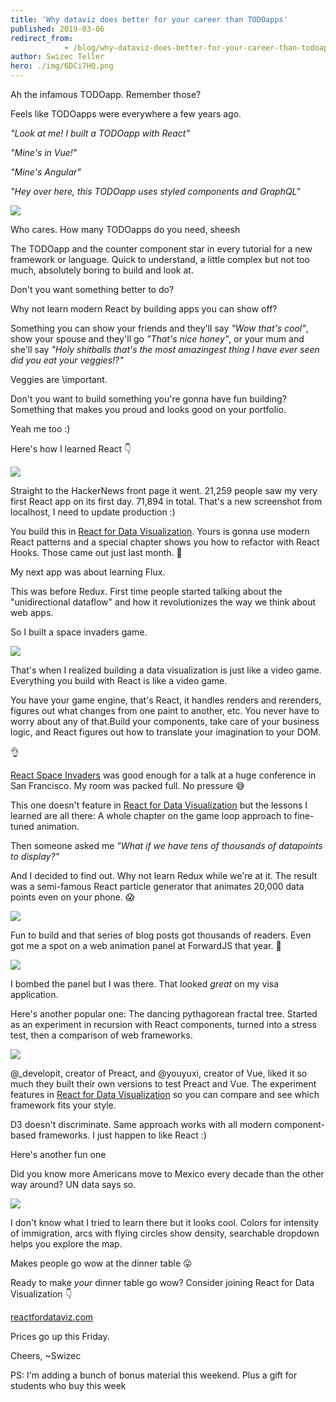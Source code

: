 ```yaml
---
title: 'Why dataviz does better for your career than TODOapps'
published: 2019-03-06
redirect_from: 
            - /blog/why-dataviz-does-better-for-your-career-than-todoapps/swizec/8971
author: Swizec Teller
hero: ./img/6DCi7HQ.png
---
```

Ah the infamous TODOapp. Remember those?



Feels like TODOapps were everywhere a few years ago.



_"Look at me! I built a TODOapp with React"_



_"Mine's in Vue!"_



_"Mine's Angular"_



_"Hey over here, this TODOapp uses styled components and GraphQL"_

![](./img/media-k81K0IbVvzLINr19Bx-giphy.gif)

Who cares. How many TODOapps do you need, sheesh



The TODOapp and the counter component star in every tutorial for a new framework or language. Quick to understand, a little complex but not too much, absolutely boring to build and look at.



Don't you want something better to do?



Why not learn modern React by building apps you can show off?



Something you can show your friends and they'll say _"Wow that's cool"_, show your spouse and they'll go _"That's nice honey"_, or your mum and she'll say _"Holy shitballs that's the most amazingest thing I have ever seen did you eat your veggies!?"_



Veggies are \\important.



Don't you want to build something you're gonna have fun building? Something that makes you proud and looks good on your portfolio.



Yeah me too :)



Here's how I learned React 👇



[![](./img/6DCi7HQ.png)](https://swizec.github.io/h1b-software-salaries/)



Straight to the HackerNews front page it went. 21,259 people saw my very first React app on its first day. 71,894 in total. That's a new screenshot from localhost, I need to update production :)



You build this in [React for Data Visualization](https://reactfordataviz.com/). Yours is gonna use modern React patterns and a special chapter shows you how to refactor with React Hooks. Those came out just last month. 🤙



My next app was about learning Flux.



This was before Redux. First time people started talking about the "unidirectional dataflow" and how it revolutionizes the way we think about web apps.



So I built a space invaders game.

![](./img/OMthAsb.gif)

That's when I realized building a data visualization is just like a video game. Everything you build with React is like a video game.



You have your game engine, that's React, it handles renders and rerenders, figures out what changes from one paint to another, etc. You never have to worry about any of that.Build your components, take care of your business logic, and React figures out how to translate your imagination to your DOM.



👌



[React Space Invaders](http://swizec.github.io/space-invaders/) was good enough for a talk at a huge conference in San Francisco. My room was packed full. No pressure 😅





This one doesn't feature in [React for Data Visualization](https://reactfordataviz.com/) but the lessons I learned are all there: A whole chapter on the game loop approach to fine-tuned animation.



Then someone asked me _"What if we have tens of thousands of datapoints to display?"_



And I decided to find out. Why not learn Redux while we're at it. The result was a semi-famous React particle generator that animates 20,000 data points even on your phone. 😱



[![](./img/static-examp6-e5df0eba08eeb796cc0de624fdffeaa1.gif)](http://swizec.github.io/react-particles-experiment/)



Fun to build and that series of blog posts got thousands of readers. Even got me a spot on a web animation panel at ForwardJS that year. 🤘

![](https://scontent-sjc3-1.cdninstagram.com/vp/34ac302718250da5f52ead8134d5d32c/5D07FA94/t51.2885-15/sh0.08/e35/s640x640/13722008_509397825922904_1555033609_n.jpg?_nc_ht=scontent-sjc3-1.cdninstagram.com)

I bombed the panel but I was there. That looked _great_ on my visa application.



Here's another popular one: The dancing pythagorean fractal tree. Started as an experiment in recursion with React components, turned into a stress test, then a comparison of web frameworks.

![](./img/static-examp8-7f75dd26091dd6fc9c2486b9dd8bdb99.gif)

@\_developit, creator of Preact, and @youyuxi, creator of Vue, liked it so much they built their own versions to test Preact and Vue. The experiment features in [React for Data Visualization](https://reactfordataviz.com) so you can compare and see which framework fits your style.



D3 doesn't discriminate. Same approach works with all modern component-based frameworks. I just happen to like React :)



Here's another fun one



Did you know more Americans move to Mexico every decade than the other way around? UN data says so.



[![](./img/tPt23gU.gif)](https://swizec.github.io/migrations-map/)



I don't know what I tried to learn there but it looks cool. Colors for intensity of immigration, arcs with flying circles show density, searchable dropdown helps you explore the map.



Makes people go wow at the dinner table 😛



Ready to make _your_ dinner table go wow? Consider joining React for Data Visualization 👇



[reactfordataviz.com](https://reactfordataviz.com)



Prices go up this Friday.



Cheers, ~Swizec



PS: I'm adding a bunch of bonus material this weekend. Plus a gift for students who buy this week